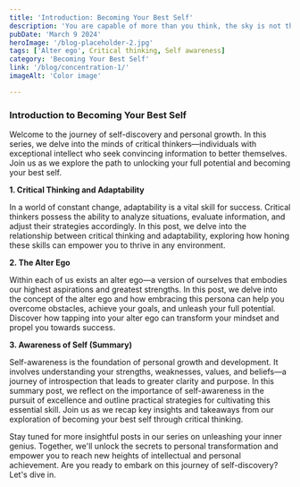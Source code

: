 ```yaml
---
title: 'Introduction: Becoming Your Best Self'
description: 'You are capable of more than you think, the sky is not the limiter-how much more you think you can do is.'
pubDate: 'March 9 2024'
heroImage: '/blog-placeholder-2.jpg'
tags: ['Alter ego', Critical thinking, Self awareness]
category: 'Becoming Your Best Self'
link: '/blog/concentration-1/'
imageAlt: 'Color image'

---
```



### Introduction to Becoming Your Best Self

Welcome to the journey of self-discovery and personal growth. In this series, we delve into the minds of critical thinkers—individuals with exceptional intellect who seek convincing information to better themselves.
 Join us as we explore the path to unlocking your full potential and becoming your best self.

**1. Critical Thinking and Adaptability**

In a world of constant change, adaptability is a vital skill for success. Critical thinkers possess the ability to analyze situations, evaluate information, and adjust their strategies accordingly. In this post, we delve into the
 relationship between critical thinking and adaptability, exploring how honing these skills can empower you to thrive in any environment.

**2. The Alter Ego**

Within each of us exists an alter ego—a version of ourselves that embodies our highest aspirations and greatest strengths. In this post, we delve into the concept of the alter ego and how embracing this persona can help you overcome obstacles,
 achieve your goals, and unleash your full potential. Discover how tapping into your alter ego can transform your mindset and propel you towards success.

**3. Awareness of Self (Summary)**

Self-awareness is the foundation of personal growth and development. It involves understanding your strengths, weaknesses, values, and beliefs—a journey of introspection that leads to greater clarity and purpose. In this summary post, 
we reflect on the importance of self-awareness in the pursuit of excellence and outline practical strategies for cultivating this essential skill. Join us as we recap key insights and takeaways from our exploration of becoming your best self through critical thinking.

Stay tuned for more insightful posts in our series on unleashing your inner genius. Together, we'll unlock the secrets to personal transformation and empower you to reach new heights of intellectual and personal achievement. Are you ready to embark on this journey of self-discovery? Let's dive in.